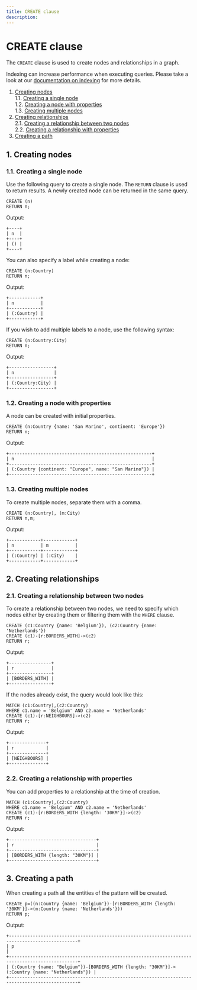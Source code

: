 ```yaml
---
title: CREATE clause
description: 
---
```



# CREATE clause

The `CREATE` clause is used to create nodes and relationships in a graph.

<Callout type="info">

Indexing can increase performance when executing queries. Please take a look at
our [documentation on indexing](/fundamentals/indexes) for
more details.

</Callout>

1. [Creating nodes](#1-creating-nodes) <br />
    1.1. [Creating a single node](#11-creating-a-single-node)<br />
    1.2. [Creating a node with properties](#12-creating-a-node-with-properties)<br />
    1.3. [Creating multiple nodes](#13-creating-multiple-nodes)<br />
2. [Creating relationships](#2-creating-relationships)<br />
    2.1. [Creating a relationship between two nodes](#21-creating-a-relationship-between-two-nodes)<br />
    2.2. [Creating a relationship with properties](#22-creating-a-relationship-with-properties)<br />
3. [Creating a path](#3-creating-a-path)

## 1. Creating nodes

### 1.1. Creating a single node

Use the following query to create a single node.
The `RETURN` clause is used to return results. A newly created node can be returned in the same query.

```cypher
CREATE (n)
RETURN n;
```

Output:
```nocopy
+----+
| n  |
+----+
| () |
+----+
```

You can also specify a label while creating a node:

```cypher
CREATE (n:Country)
RETURN n;
```

Output:
```nocopy
+------------+
| n          |
+------------+
| (:Country) |
+------------+
```

If you wish to add multiple labels to a node, use the following syntax:

```cypher
CREATE (n:Country:City)
RETURN n;
```

Output:
```nocopy
+-----------------+
| n               |
+-----------------+
| (:Country:City) |
+-----------------+
```

### 1.2. Creating a node with properties

A node can be created with initial properties.

```cypher
CREATE (n:Country {name: 'San Marino', continent: 'Europe'})
RETURN n;
```

Output:
```nocopy
+------------------------------------------------------+
| n                                                    |
+------------------------------------------------------+
| (:Country {continent: "Europe", name: "San Marino"}) |
+------------------------------------------------------+
```

### 1.3. Creating multiple nodes

To create multiple nodes, separate them with a comma.

```cypher
CREATE (n:Country), (m:City)
RETURN n,m;
```

Output:
```nocopy
+------------+------------+
| n          | m          |
+------------+------------+
| (:Country) | (:City)    |
+------------+------------+
```

## 2. Creating relationships

### 2.1. Creating a relationship between two nodes

To create a relationship between two nodes, we need to specify which nodes 
either by creating them or filtering them with the `WHERE` clause.

```cypher
CREATE (c1:Country {name: 'Belgium'}), (c2:Country {name: 'Netherlands'})
CREATE (c1)-[r:BORDERS_WITH]->(c2)
RETURN r;
```

Output:
```nocopy
+----------------+
| r              |
+----------------+
| [BORDERS_WITH] |
+----------------+
```

If the nodes already exist, the query would look like this:

```cypher
MATCH (c1:Country),(c2:Country)
WHERE c1.name = 'Belgium' AND c2.name = 'Netherlands'
CREATE (c1)-[r:NEIGHBOURS]->(c2)
RETURN r;
```

Output:
```nocopy
+--------------+
| r            |
+--------------+
| [NEIGHBOURS] |
+--------------+
```

### 2.2. Creating a relationship with properties

You can add properties to a relationship at the time of creation.

```cypher
MATCH (c1:Country),(c2:Country)
WHERE c1.name = 'Belgium' AND c2.name = 'Netherlands'
CREATE (c1)-[r:BORDERS_WITH {length: '30KM'}]->(c2)
RETURN r;
```

Output:
```nocopy
+---------------------------------+
| r                               |
+---------------------------------+
| [BORDERS_WITH {length: "30KM"}] |
+---------------------------------+
```

## 3. Creating a path

When creating a path all the entities of the pattern will be created.

```cypher
CREATE p=((n:Country {name: 'Belgium'})-[r:BORDERS_WITH {length: '30KM'}]->(m:Country {name: 'Netherlands'}))
RETURN p;
```

Output:
```nocopy
+------------------------------------------------------------------------------------------------+
| p                                                                                              |
+------------------------------------------------------------------------------------------------+
| (:Country {name: "Belgium"})-[BORDERS_WITH {length: "30KM"}]->(:Country {name: "Netherlands"}) |
+------------------------------------------------------------------------------------------------+
```
